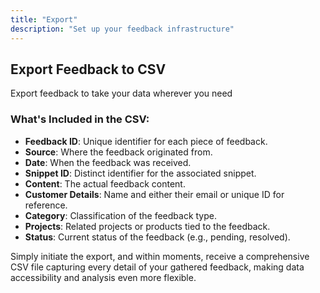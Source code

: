 ```yaml
---
title: "Export"
description: "Set up your feedback infrastructure"
---
```


## Export Feedback to CSV

Export feedback to take your data wherever you need

### What's Included in the CSV:

- **Feedback ID**: Unique identifier for each piece of feedback.
- **Source**: Where the feedback originated from.
- **Date**: When the feedback was received.
- **Snippet ID**: Distinct identifier for the associated snippet.
- **Content**: The actual feedback content.
- **Customer Details**: Name and either their email or unique ID for reference.
- **Category**: Classification of the feedback type.
- **Projects**: Related projects or products tied to the feedback.
- **Status**: Current status of the feedback (e.g., pending, resolved).

Simply initiate the export, and within moments, receive a comprehensive CSV file capturing every detail of your gathered feedback, making data accessibility and analysis even more flexible.

